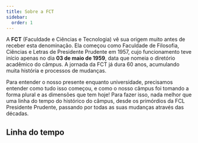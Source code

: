 ```yaml
---
title: Sobre a FCT
sidebar:
  order: 1
---
```



A **FCT** (Faculdade e Ciências e Tecnologia) vê sua origem muito antes de receber esta denominação.
Ela começou como Faculdade de Filosofia, Ciências e Letras de Presidente Prudente em 1957,
cujo funcionamento teve início apenas no dia **03 de maio de 1959**, data que nomeia o diretório acadêmico do câmpus.
A jornada da FCT já dura 60 anos, acumulando muita história e processos de mudanças.

Para entender o nosso presente enquanto universidade, precisamos entender como tudo isso começou,
e como o nosso câmpus foi tomando a forma plural e as dimensões que tem hoje!
Para fazer isso, nada melhor que uma linha do tempo do histórico do câmpus,
desde os primórdios da FCL Presidente Prudente, passando por todas as suas mudanças através das décadas.

## Linha do tempo

<Timeline />
